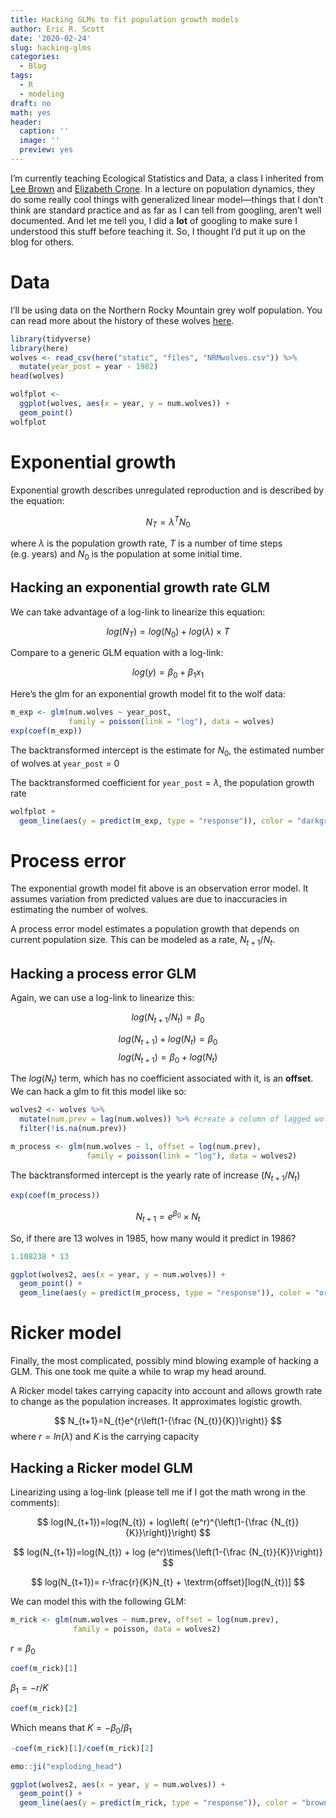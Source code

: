 ```yaml
---
title: Hacking GLMs to fit population growth models
author: Eric R. Scott
date: '2020-02-24'
slug: hacking-glms
categories:
  - Blog
tags:
  - R
  - modeling
draft: no
math: yes
header:
  caption: ''
  image: ''
  preview: yes
---
```


I'm currently teaching Ecological Statistics and Data, a class I inherited from [Lee Brown](http://ase.tufts.edu/biology/labs/crone/cronies) and [Elizabeth Crone](https://ase.tufts.edu/biology/faculty/crone/). In a lecture on population dynamics, they do some really cool things with generalized linear model---things that I don't think are standard practice and as far as I can tell from googling, aren't well documented. And let me tell you, I did a **lot** of googling to make sure I understood this stuff before teaching it. So, I thought I'd put it up on the blog for others.

# Data

I'll be using data on the Northern Rocky Mountain grey wolf population.  You can read more about the history of these wolves [here](https://www.justice.gov/enrd/northern-rocky-mountain-gray-wolves).

```r
library(tidyverse)
library(here)
wolves <- read_csv(here("static", "files", "NRMwolves.csv")) %>%
  mutate(year_post = year - 1982) 
head(wolves)
```

```r
wolfplot <-
  ggplot(wolves, aes(x = year, y = num.wolves)) +
  geom_point() 
wolfplot
```

# Exponential growth

Exponential growth describes unregulated reproduction and is described by the equation:

$$
N_{T} = \lambda^TN_0
$$

where $\lambda$ is the population growth rate, $T$ is a number of time steps (e.g. years) and $N_0$ is the population at some initial time.


## Hacking an exponential growth rate GLM

We can take advantage of a log-link to linearize this equation:

$$
log(N_T) = log(N_0) + log(\lambda)\times T
$$

Compare to a generic GLM equation with a log-link:

$$
log(y)= \beta_0 + \beta_1x_1
$$

Here's the glm for an exponential growth model fit to the wolf data:

```r
m_exp <- glm(num.wolves ~ year_post, 
             family = poisson(link = "log"), data = wolves)
exp(coef(m_exp))
```

The backtransformed intercept is the estimate for $N_0$, the estimated number of wolves at `year_post` = 0

The backtransformed coefficient for `year_post` = $\lambda$, the population growth rate

```r
wolfplot +
  geom_line(aes(y = predict(m_exp, type = "response")), color = "darkgreen")
```

# Process error

The exponential growth model fit above is an observation error model.  It assumes variation from predicted values are due to inaccuracies in estimating the number of wolves.

A process error model estimates a population growth that depends on current population size.  This can be modeled as a rate, $N_{t+1}/N_{t}$.

## Hacking a process error GLM

Again, we can use a log-link to linearize this:

$$
log(N_{t+1}/N_{t}) = \beta_0
$$

$$
log(N_{t+1}) +log(N_{t}) = \beta_0
$$
$$
log(N_{t+1}) = \beta_0 + log(N_{t})
$$

The $log(N_t)$ term, which has no coefficient associated with it, is an **offset**.  We can hack a glm to fit this model like so:

```r
wolves2 <- wolves %>%
  mutate(num.prev = lag(num.wolves)) %>% #create a column of lagged wolf numbers
  filter(!is.na(num.prev))

m_process <- glm(num.wolves ~ 1, offset = log(num.prev),
                 family = poisson(link = "log"), data = wolves2)
```

The backtransformed intercept is the yearly rate of increase ($N_{t+1}/N_t$)

```r
exp(coef(m_process))
```

$$
N_{t+1} = e^{\beta_0} \times N_{t}
$$

So, if there are 13 wolves in 1985, how many would it predict in 1986?

```r
1.108238 * 13
```

```r
ggplot(wolves2, aes(x = year, y = num.wolves)) +
  geom_point() +
  geom_line(aes(y = predict(m_process, type = "response")), color = "orange")
```

# Ricker model

Finally, the most complicated, possibly mind blowing example of hacking a GLM.  This one took me quite a while to wrap my head around.

A Ricker model takes carrying capacity into account and allows growth rate to change as the population increases. It approximates logistic growth.

$$
N_{t+1}=N_{t}e^{r\left(1-{\frac {N_{t}}{K}}\right)}
$$
where $r = ln(\lambda)$ and $K$ is the carrying capacity

## Hacking a Ricker model GLM

Linearizing using a log-link (please tell me if I got the math wrong in the comments):


$$
log(N_{t+1})=log(N_{t}) + log\left( (e^r)^{\left(1-{\frac {N_{t}}{K}}\right)}\right)
$$

$$
log(N_{t+1})=log(N_{t}) + log (e^r)\times{\left(1-{\frac {N_{t}}{K}}\right)}
$$

$$
log(N_{t+1})= r-\frac{r}{K}N_{t} + \textrm{offset}[log(N_{t})]
$$

We can model this with the following GLM:

```r
m_rick <- glm(num.wolves ~ num.prev, offset = log(num.prev),
              family = poisson, data = wolves2)
```


$r = \beta_0$

```r
coef(m_rick)[1]
```

$\beta_1 = -r/K$

```r
coef(m_rick)[2]
```

Which means that $K = -\beta_0/\beta_1$

```r
-coef(m_rick)[1]/coef(m_rick)[2]
```

```r
emo::ji("exploding_head")
```

```r
ggplot(wolves2, aes(x = year, y = num.wolves)) +
  geom_point() +
  geom_line(aes(y = predict(m_rick, type = "response")), color = "brown")
```
